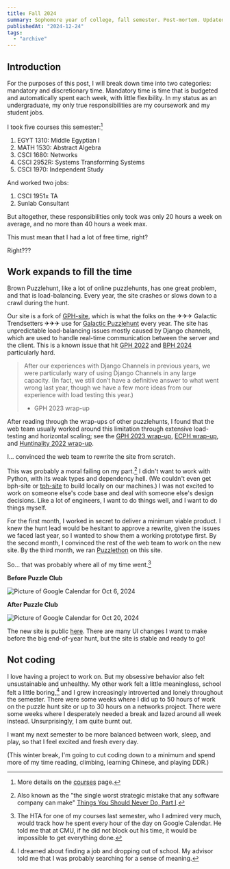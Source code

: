 ```yaml
---
title: Fall 2024
summary: Sophomore year of college, fall semester. Post-mortem. Updated 12/24/24.
publishedAt: "2024-12-24"
tags:
  - "archive"
---
```


## Introduction

For the purposes of this post, I will break down time into two categories: mandatory and discretionary time. Mandatory time is time that is budgeted and automatically spent each week, with little flexibility. In my status as an undergraduate, my only true responsibilities are my coursework and my student jobs.

I took five courses this semester:[^1]

1. EGYT 1310: Middle Egyptian I
2. MATH 1530: Abstract Algebra
3. CSCI 1680: Networks
4. CSCI 2952R: Systems Transforming Systems
5. CSCI 1970: Independent Study

And worked two jobs:

1. CSCI 1951x TA
2. Sunlab Consultant

But altogether, these responsibilities only took was only 20 hours a week on average, and no more than 40 hours a week max.

This must mean that I had a lot of free time, right?

Right???

## Work expands to fill the time

Brown Puzzlehunt, like a lot of online puzzlehunts, has one great problem, and that is load-balancing. Every year, the site crashes or slows down to a crawl during the hunt.

Our site is a fork of [GPH-site](https://github.com/galacticpuzzlehunt/gph-site), which is what the folks on the ✈✈✈ Galactic Trendsetters ✈✈✈ use for [Galactic Puzzlehunt](https://galacticpuzzlehunt.com) every year. The site has unpredictable load-balancing issues mostly caused by Django channels, which are used to handle real-time communication between the server and the client. This is a known issue that hit [GPH 2022](https://2022.galacticpuzzlehunt.com/wrapup) and [BPH 2024](https://www.brownpuzzlehunt.com) particularly hard.

> After our experiences with Django Channels in previous years, we were particularly wary of using Django Channels in any large capacity. (In fact, we still don’t have a definitive answer to what went wrong last year, though we have a few more ideas from our experience with load testing this year.)
>
> - GPH 2023 wrap-up

After reading through the wrap-ups of other puzzlehunts, I found that the web team usually worked around this limitation through extensive load-testing and horizontal scaling; see the [GPH 2023 wrap-up](https://2023.galacticpuzzlehunt.com/wrapup), [ECPH wrap-up](https://ecph.site/wrapup), and [Huntinality 2022 wrap-up](https://2022.huntinality.com/wrapup#website-development).

I... convinced the web team to rewrite the site from scratch.

This was probably a moral failing on my part.[^2] I didn't want to work with Python, with its weak types and dependency hell. (We couldn't even get bph-site or [tph-site](https://github.com/teammatehunt/tph-site) to build locally on our machines.) I was not excited to work on someone else's code base and deal with someone else's design decisions. Like a lot of engineers, I want to do things well, and I want to do things myself.

For the first month, I worked in secret to deliver a minimum viable product. I knew the hunt lead would be hesitant to approve a rewrite, given the issues we faced last year, so I wanted to show them a working prototype first. By the second month, I convinced the rest of the web team to work on the new site. By the third month, we ran [Puzzlethon](https://puzzlethon.brownpuzzle.club) on this site.

So... that was probably where all of my time went.[^3]

**Before Puzzle Club**

![Picture of Google Calendar for Oct 6, 2024](/fall-2024-postmortem/oct-6-2024-calendar.png)

**After Puzzle Club**

![Picture of Google Calendar for Oct 20, 2024](/fall-2024-postmortem/oct-20-2024-calendar.png)

The new site is public [here](https://github.com/brown-puzzle-hq/bph-site). There are many UI changes I want to make before the big end-of-year hunt, but the site is stable and ready to go!

## Not coding

I love having a project to work on. But my obsessive behavior also felt unsustainable and unhealthy. My other work felt a little meaningless, school felt a little boring,[^4] and I grew increasingly introverted and lonely throughout the semester. There were some weeks where I did up to 50 hours of work on the puzzle hunt site or up to 30 hours on a networks project. There were some weeks where I desperately needed a break and lazed around all week instead. Unsurprisingly, I am quite burnt out.

I want my next semester to be more balanced between work, sleep, and play, so that I feel excited and fresh every day.

(This winter break, I'm going to cut coding down to a minimum and spend more of my time reading, climbing, learning Chinese, and playing DDR.)

[^1]: More details on the [courses](/courses) page.

[^2]: Also known as the "the single worst strategic mistake that any software company can make" [Things You Should Never Do, Part I](https://www.joelonsoftware.com/2000/04/06/things-you-should-never-do-part-i/).

[^3]: The HTA for one of my courses last semester, who I admired very much, would track how he spent every hour of the day on Google Calendar. He told me that at CMU, if he did not block out his time, it would be impossible to get everything done.

[^4]: I dreamed about finding a job and dropping out of school. My advisor told me that I was probably searching for a sense of meaning.
